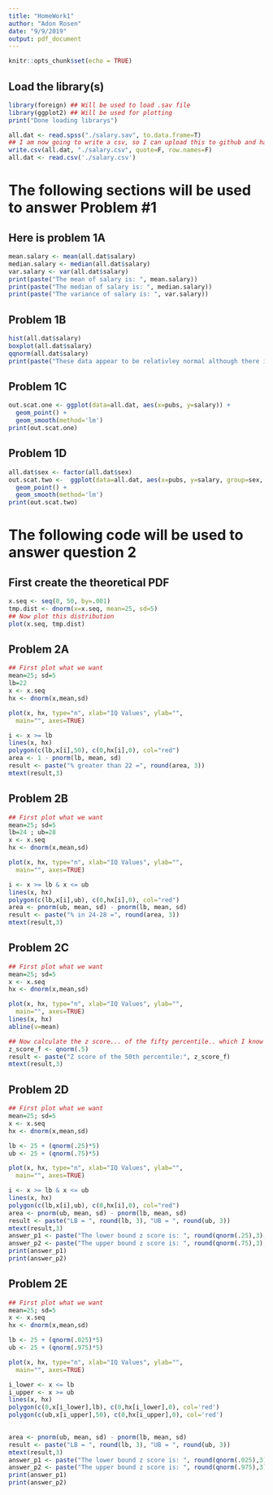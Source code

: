 ```yaml
---
title: "HomeWork1"
author: "Adon Rosen"
date: "9/9/2019"
output: pdf_document
---
```


```r
knitr::opts_chunk$set(echo = TRUE)
```

## Load the library(s)

```r
library(foreign) ## Will be used to load .sav file
library(ggplot2) ## Will be used for plotting
print("Done loading librarys")
```

```r
all.dat <- read.spss("./salary.sav", to.data.frame=T)
## I am now going to write a csv, so I can upload this to github and have the data in a remote location
write.csv(all.dat, "./salary.csv", quote=F, row.names=F)
all.dat <- read.csv('./salary.csv')
```


# The following sections will be used to answer Problem #1
## Here is problem 1A
```r
mean.salary <- mean(all.dat$salary)
median.salary <- median(all.dat$salary)
var.salary <- var(all.dat$salary)
print(paste("The mean of salary is: ", mean.salary))
print(paste("The median of salary is: ", median.salary))
print(paste("The variance of salary is: ", var.salary))

```
## Problem 1B
```r
hist(all.dat$salary)
boxplot(all.dat$salary)
qqnorm(all.dat$salary)
print(paste("These data appear to be relativley normal although there is one lower bound outlier"))
```
## Problem 1C
```r
out.scat.one <- ggplot(data=all.dat, aes(x=pubs, y=salary)) +
  geom_point() +
  geom_smooth(method='lm')
print(out.scat.one)
```


## Problem 1D
```r
all.dat$sex <- factor(all.dat$sex)
out.scat.two <-  ggplot(data=all.dat, aes(x=pubs, y=salary, group=sex, color=sex)) +
  geom_point() +
  geom_smooth(method='lm')
print(out.scat.two)
```

# The following code will be used to answer question 2
## First create the theoretical PDF
```r
x.seq <- seq(0, 50, by=.001)
tmp.dist <- dnorm(x=x.seq, mean=25, sd=5)
## Now plot this distribution
plot(x.seq, tmp.dist)
```

## Problem 2A
```r
## First plot what we want
mean=25; sd=5
lb=22
x <- x.seq
hx <- dnorm(x,mean,sd)

plot(x, hx, type="n", xlab="IQ Values", ylab="",
  main="", axes=TRUE)

i <- x >= lb 
lines(x, hx)
polygon(c(lb,x[i],50), c(0,hx[i],0), col="red")
area <- 1 - pnorm(lb, mean, sd)
result <- paste("% greater than 22 =", round(area, 3))
mtext(result,3)

```

## Problem 2B

```r
## First plot what we want
mean=25; sd=5
lb=24 ; ub=28
x <- x.seq
hx <- dnorm(x,mean,sd)

plot(x, hx, type="n", xlab="IQ Values", ylab="",
  main="", axes=TRUE)

i <- x >= lb & x <= ub
lines(x, hx)
polygon(c(lb,x[i],ub), c(0,hx[i],0), col="red")
area <- pnorm(ub, mean, sd) - pnorm(lb, mean, sd)
result <- paste("% in 24-28 =", round(area, 3))
mtext(result,3)

```

## Problem 2C
```r
## First plot what we want
mean=25; sd=5
x <- x.seq
hx <- dnorm(x,mean,sd)

plot(x, hx, type="n", xlab="IQ Values", ylab="",
  main="", axes=TRUE)
lines(x, hx)
abline(v=mean)

## Now calculate the z score... of the fifty percentile.. which I know is 0
z_score_f <- qnorm(.5)
result <- paste("Z score of the 50th percentile:", z_score_f)
mtext(result,3)

```

## Problem 2D
```r
## First plot what we want
mean=25; sd=5
x <- x.seq
hx <- dnorm(x,mean,sd)

lb <- 25 + (qnorm(.25)*5)
ub <- 25 + (qnorm(.75)*5)

plot(x, hx, type="n", xlab="IQ Values", ylab="",
  main="", axes=TRUE)

i <- x >= lb & x <= ub
lines(x, hx)
polygon(c(lb,x[i],ub), c(0,hx[i],0), col="red")
area <- pnorm(ub, mean, sd) - pnorm(lb, mean, sd)
result <- paste("LB = ", round(lb, 3), "UB = ", round(ub, 3))
mtext(result,3)
answer_p1 <- paste("The lower bound z score is: ", round(qnorm(.25),3), "The associated raw value is: ", round(lb,3))
answer_p2 <- paste("The upper bound z score is: ", round(qnorm(.75),3), "The associated raw value is: ", round(ub,3))
print(answer_p1)
print(answer_p2)
```

## Problem 2E
```r
## First plot what we want
mean=25; sd=5
x <- x.seq
hx <- dnorm(x,mean,sd)

lb <- 25 + (qnorm(.025)*5)
ub <- 25 + (qnorm(.975)*5)

plot(x, hx, type="n", xlab="IQ Values", ylab="",
  main="", axes=TRUE)

i_lower <- x <= lb
i_upper <- x >= ub
lines(x, hx)
polygon(c(0,x[i_lower],lb), c(0,hx[i_lower],0), col='red')
polygon(c(ub,x[i_upper],50), c(0,hx[i_upper],0), col='red')

        
area <- pnorm(ub, mean, sd) - pnorm(lb, mean, sd)
result <- paste("LB = ", round(lb, 3), "UB = ", round(ub, 3))
mtext(result,3)
answer_p1 <- paste("The lower bound z score is: ", round(qnorm(.025),3), "The associated raw value is: ", round(lb,3))
answer_p2 <- paste("The upper bound z score is: ", round(qnorm(.975),3), "The associated raw value is: ", round(ub,3))
print(answer_p1)
print(answer_p2)
```